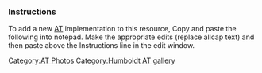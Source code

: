 ===Instructions===
To add a new [[AT]] implementation to this resource, Copy and paste the following into notepad. Make the appropriate edits (replace allcap text) and then paste above the Instructions line in the edit window. 
{{template:Parras AT}}


[[Category:AT Photos]]  
[[Category:Humboldt AT gallery]]
